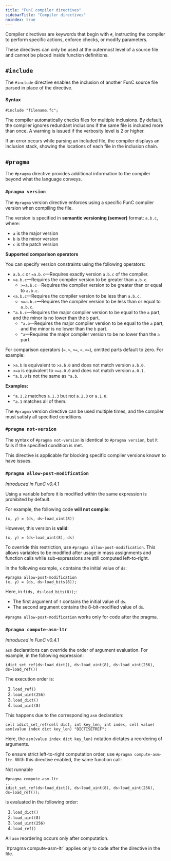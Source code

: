 ```yaml
---
title: "FunC compiler directives"
sidebarTitle: "Compiler directives"
noindex: true
---
```


Compiler directives are keywords that begin with `#`, instructing the compiler to perform specific actions, enforce checks, or modify parameters.

These directives can only be used at the outermost level of a source file and cannot be placed inside function definitions.

## `#include`

The `#include` directive enables the inclusion of another FunC source file parsed in place of the directive.

#### Syntax

```func
#include "filename.fc";
```

The compiler automatically checks files for multiple inclusions. By default, the compiler ignores redundant inclusions if the same file is included more than once. A warning is issued if the verbosity level is 2 or higher.

If an error occurs while parsing an included file, the compiler displays an inclusion stack, showing the locations of each file in the inclusion chain.

## `#pragma`

The `#pragma` directive provides additional information to the compiler beyond what the language conveys.

### `#pragma version`

The `#pragma` version directive enforces using a specific FunC compiler version when compiling the file.

The version is specified in **semantic versioning (semver)** format: `a.b.c`, where:

- `a` is the major version
- `b` is the minor version
- `c` is the patch version

**Supported comparison operators**

You can specify version constraints using the following operators:

- `a.b.c` or `=a.b.c`—Requires exactly version `a.b.c` of the compiler.
- `>a.b.c`—Requires the compiler version to be greater than `a.b.c`.
  - `>=a.b.c`—Requires the compiler version to be greater than or equal to `a.b.c`.
- `<a.b.c`—Requires the compiler version to be less than `a.b.c`.
  - `<=a.b.c`—Requires the compiler version to be less than or equal to `a.b.c`.
- `^a.b.c`—Requires the major compiler version to be equal to the `a` part, and the minor is no lower than the `b` part.
  - `^a.b`—Requires the major compiler version to be equal to the `a` part, and the minor is no lower than the `b` part.
  - `^a`—Requires the major compiler version to be no lower than the `a` part.

For comparison operators (`=`, `>`, `>=`, `<`, `<=`), omitted parts default to zero.
For example:

- `>a.b` is equivalent to `>a.b.0` and does not match version `a.b.0`.
- `<=a` is equivalent to `<=a.0.0` and does not match version `a.0.1`.
- `^a.b.0` is not the same as `^a.b`.

**Examples:**

- `^a.1.2` matches `a.1.3` but not `a.2.3` or `a.1.0`.
- `^a.1` matches all of them.

The `#pragma` version directive can be used multiple times, and the compiler must satisfy all specified conditions.

### `#pragma not-version`

The syntax of `#pragma not-version` is identical to `#pragma version`, but it fails if the specified condition is met.

This directive is applicable for blocking specific compiler versions known to have issues.

### `#pragma allow-post-modification`

_Introduced in FunC v0.4.1_

Using a variable before it is modified within the same expression is prohibited by default.

For example, the following code **will not compile**:

```func
(x, y) = (ds, ds~load_uint(8))
```

However, this version is **valid**:

```func
(x, y) = (ds~load_uint(8), ds)
```

To override this restriction, use `#pragma allow-post-modification`. This allows variables to be modified after usage in mass assignments and function calls while sub-expressions are still computed left-to-right.

In the following example, `x` contains the initial value of `ds`:

```func
#pragma allow-post-modification
(x, y) = (ds, ds~load_bits(8));
```

Here, in `f(ds, ds~load_bits(8));`:

- The first argument of `f` contains the initial value of `ds`.
- The second argument contains the 8-bit-modified value of `ds`.

`#pragma allow-post-modification` works only for code after the pragma.

### `#pragma compute-asm-ltr`

_Introduced in FunC v0.4.1_

`asm` declarations can override the order of argument evaluation. For example, in the following expression:

```func
idict_set_ref(ds~load_dict(), ds~load_uint(8), ds~load_uint(256), ds~load_ref())
```

The execution order is:

1. `load_ref()`
1. `load_uint(256)`
1. `load_dict()`
1. `load_uint(8)`

This happens due to the corresponding `asm` declaration:

```func
cell idict_set_ref(cell dict, int key_len, int index, cell value) asm(value index dict key_len) "DICTISETREF";
```

Here, the `asm(value index dict key_len)` notation dictates a reordering of arguments.

To ensure strict left-to-right computation order, use `#pragma compute-asm-ltr`. With this directive enabled, the same function call:

Not runnable
```func
#pragma compute-asm-ltr
...
idict_set_ref(ds~load_dict(), ds~load_uint(8), ds~load_uint(256), ds~load_ref());
```

is evaluated in the following order:

1. `load_dict()`
1. `load_uint(8)`
1. `load_uint(256)`
1. `load_ref()`

All `asm` reordering occurs only after computation.

<Aside type="note"> `#pragma compute-asm-ltr` applies only to code after the directive in the file. </Aside>
